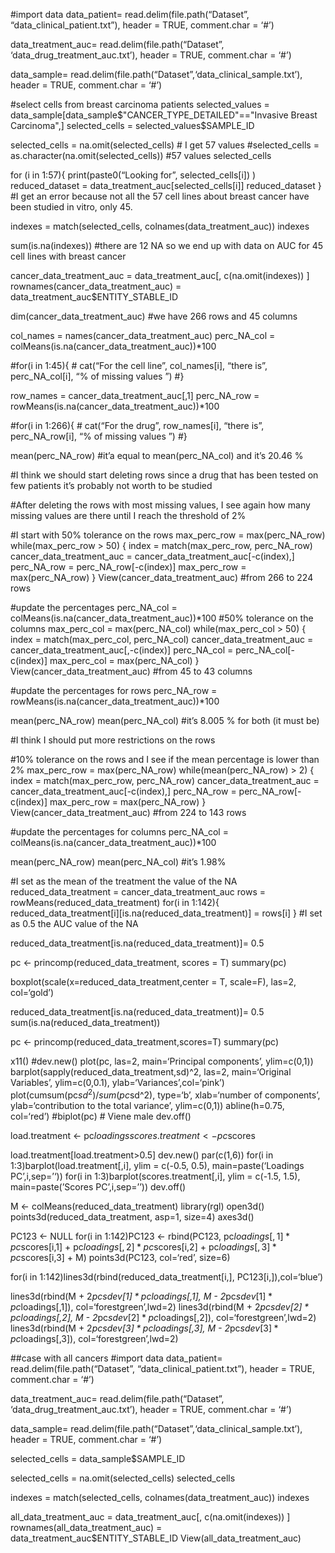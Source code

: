 
#import data
data_patient= read.delim(file.path("Dataset", "data_clinical_patient.txt"), header = TRUE, comment.char = '#')

data_treatment_auc= read.delim(file.path("Dataset", 'data_drug_treatment_auc.txt'), header = TRUE, comment.char = '#')

data_sample= read.delim(file.path("Dataset",'data_clinical_sample.txt'), header = TRUE, comment.char = '#')

#select cells from breast carcinoma patients
selected_values = data_sample[data_sample$"CANCER_TYPE_DETAILED"=="Invasive Breast Carcinoma",]
selected_cells = selected_values$SAMPLE_ID

selected_cells = na.omit(selected_cells) # I get 57 values
#selected_cells = as.character(na.omit(selected_cells)) #57 values
selected_cells 

for (i in 1:57){
  print(paste0("Looking for ", selected_cells[i]) )
  reduced_dataset = data_treatment_auc[selected_cells[i]]
  reduced_dataset
} 
#I get an error because not all the 57 cell lines about breast cancer have been studied in vitro, only 45.

indexes = match(selected_cells, colnames(data_treatment_auc))
indexes

sum(is.na(indexes)) 
#there are 12 NA so we end up with data on AUC for 45 cell lines with breast cancer

cancer_data_treatment_auc = data_treatment_auc[, c(na.omit(indexes)) ]
rownames(cancer_data_treatment_auc) = data_treatment_auc$ENTITY_STABLE_ID

dim(cancer_data_treatment_auc)
#we have 266 rows and 45 columns 

col_names = names(cancer_data_treatment_auc)
perc_NA_col = colMeans(is.na(cancer_data_treatment_auc))*100

#for(i in 1:45){
#  cat("For the cell line", col_names[i], "there is", perc_NA_col[i], "% of missing values \n")
#}

row_names = cancer_data_treatment_auc[,1]
perc_NA_row = rowMeans(is.na(cancer_data_treatment_auc))*100

#for(i in 1:266){
#  cat("For the drug", row_names[i], "there is", perc_NA_row[i], "% of missing values \n")
#}

mean(perc_NA_row) 
#it'a equal to mean(perc_NA_col) and it's 20.46 % 

#I think we should start deleting rows since a drug that has been tested on few patients it's probably not worth to be studied 

#After deleting the rows with most missing values, I see again how many missing values are there until I reach the threshold of 2%

#I start with 50% tolerance on the rows
max_perc_row = max(perc_NA_row)
while(max_perc_row > 50)
{
  index = match(max_perc_row, perc_NA_row)
  cancer_data_treatment_auc = cancer_data_treatment_auc[-c(index),]
  perc_NA_row = perc_NA_row[-c(index)]
  max_perc_row = max(perc_NA_row)
}
View(cancer_data_treatment_auc)
#from 266 to 224 rows

#update the percentages
perc_NA_col = colMeans(is.na(cancer_data_treatment_auc))*100
#50% tolerance on the columns
max_perc_col = max(perc_NA_col)
while(max_perc_col > 50)
{
  index = match(max_perc_col, perc_NA_col)
  cancer_data_treatment_auc = cancer_data_treatment_auc[,-c(index)]
  perc_NA_col = perc_NA_col[-c(index)]
  max_perc_col = max(perc_NA_col)
}
View(cancer_data_treatment_auc)
#from 45 to 43 columns

#update the percentages for rows
perc_NA_row = rowMeans(is.na(cancer_data_treatment_auc))*100

mean(perc_NA_row)
mean(perc_NA_col)
#it's 8.005 % for both (it must be)

#I think I should put more restrictions on the rows

#10% tolerance on the rows and I see if the mean percentage is lower than 2% 
max_perc_row = max(perc_NA_row)
while(mean(perc_NA_row) > 2)
{
  index = match(max_perc_row, perc_NA_row)
  cancer_data_treatment_auc = cancer_data_treatment_auc[-c(index),]
  perc_NA_row = perc_NA_row[-c(index)]
  max_perc_row = max(perc_NA_row)
}
View(cancer_data_treatment_auc)
#from 224 to 143 rows

#update the percentages for columns
perc_NA_col = colMeans(is.na(cancer_data_treatment_auc))*100

mean(perc_NA_row)
mean(perc_NA_col)
#it's 1.98%

#I set as the mean of the treatment the value of the NA
reduced_data_treatment = cancer_data_treatment_auc
rows = rowMeans(reduced_data_treatment)
for(i in 1:142){
  reduced_data_treatment[i][is.na(reduced_data_treatment)] = rows[i]
}
#I set as 0.5 the AUC value of the NA

reduced_data_treatment[is.na(reduced_data_treatment)]= 0.5

pc <- princomp(reduced_data_treatment, scores = T)
summary(pc)

boxplot(scale(x=reduced_data_treatment,center = T, scale=F), las=2, col='gold')

reduced_data_treatment[is.na(reduced_data_treatment)]= 0.5
sum(is.na(reduced_data_treatment))

pc <- princomp(reduced_data_treatment,scores=T)
summary(pc)

x11()
#dev.new()
plot(pc, las=2, main='Principal components', ylim=c(0,1))
barplot(sapply(reduced_data_treatment,sd)^2, las=2, main='Original Variables', ylim=c(0,0.1), ylab='Variances',col='pink')
plot(cumsum(pc$sd^2)/sum(pc$sd^2), type='b', xlab='number of components', 
     ylab='contribution to the total variance', ylim=c(0,1))
abline(h=0.75, col='red')
#biplot(pc) # Viene male
dev.off()

load.treatment <- pc$loadings
scores.treatment <- pc$scores

load.treatment[load.treatment>0.5]
dev.new()
par(c(1,6))
for(i in 1:3)barplot(load.treatment[,i], ylim = c(-0.5, 0.5), main=paste('Loadings PC ',i,sep=''))
for(i in 1:3)barplot(scores.treatment[,i], ylim = c(-1.5, 1.5), main=paste('Scores PC ',i,sep=''))
dev.off()

M <- colMeans(reduced_data_treatment)
library(rgl)
open3d()
points3d(reduced_data_treatment, asp=1, size=4)
axes3d()


PC123 <- NULL
for(i in 1:142)PC123 <- rbind(PC123, pc$loadings[,1]*pc$scores[i,1] + pc$loadings[,2]*pc$scores[i,2] + pc$loadings[,3]*pc$scores[i,3] + M)
points3d(PC123, col='red', size=6)

for(i in 1:142)lines3d(rbind(reduced_data_treatment[i,], PC123[i,]),col='blue')

lines3d(rbind(M + 2*pc$sdev[1] * pc$loadings[,1], M - 2*pc$sdev[1] * pc$loadings[,1]), col='forestgreen',lwd=2) 
lines3d(rbind(M + 2*pc$sdev[2] * pc$loadings[,2], M - 2*pc$sdev[2] * pc$loadings[,2]), col='forestgreen',lwd=2) 
lines3d(rbind(M + 2*pc$sdev[3] * pc$loadings[,3], M - 2*pc$sdev[3] * pc$loadings[,3]), col='forestgreen',lwd=2)

##case with all cancers
#import data
data_patient= read.delim(file.path("Dataset", "data_clinical_patient.txt"), header = TRUE, comment.char = '#')

data_treatment_auc= read.delim(file.path("Dataset", 'data_drug_treatment_auc.txt'), header = TRUE, comment.char = '#')

data_sample= read.delim(file.path("Dataset",'data_clinical_sample.txt'), header = TRUE, comment.char = '#')

selected_cells = data_sample$SAMPLE_ID

selected_cells = na.omit(selected_cells) 
selected_cells 


indexes = match(selected_cells, colnames(data_treatment_auc))
indexes

all_data_treatment_auc = data_treatment_auc[, c(na.omit(indexes)) ]
rownames(all_data_treatment_auc) = data_treatment_auc$ENTITY_STABLE_ID
View(all_data_treatment_auc)

